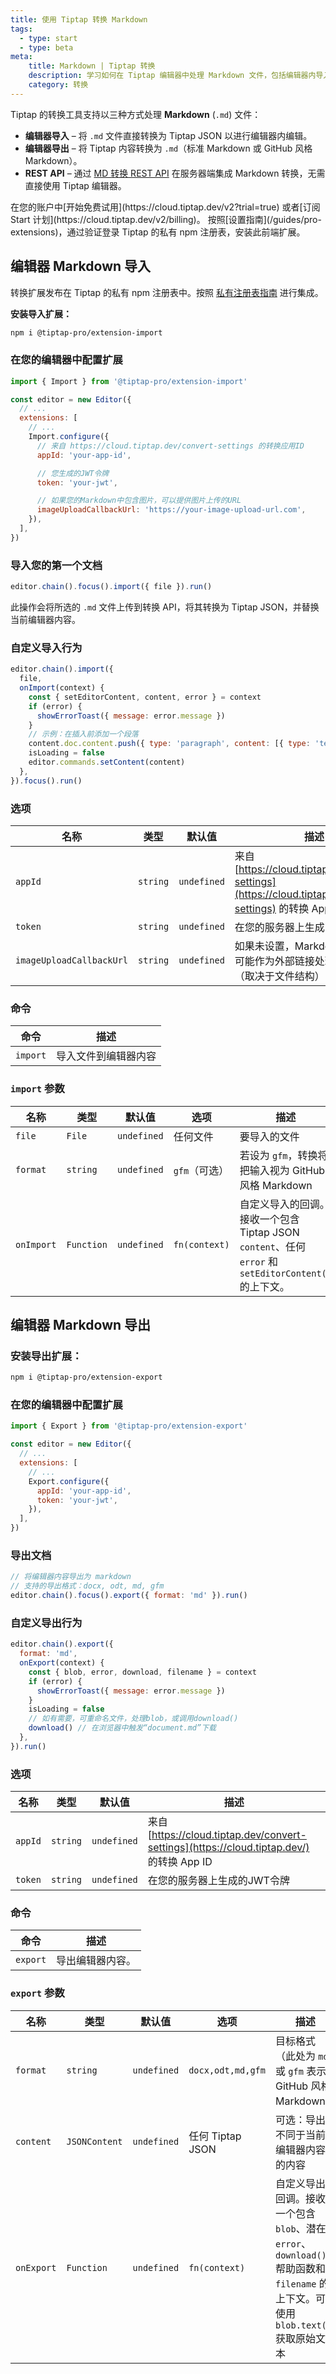 ```yaml
---
title: 使用 Tiptap 转换 Markdown
tags:
  - type: start
  - type: beta
meta:
    title: Markdown | Tiptap 转换
    description: 学习如何在 Tiptap 编辑器中处理 Markdown 文件，包括编辑器内导入/导出和 REST API 使用。
    category: 转换
---
```



Tiptap 的转换工具支持以三种方式处理 **Markdown** (`.md`) 文件：

- **编辑器导入** – 将 `.md` 文件直接转换为 Tiptap JSON 以进行编辑器内编辑。
- **编辑器导出** – 将 Tiptap 内容转换为 `.md`（标准 Markdown 或 GitHub 风格 Markdown）。
- **REST API** – 通过 [MD 转换 REST API](/conversion/import-export/markdown/rest-api) 在服务器端集成 Markdown 转换，无需直接使用 Tiptap 编辑器。

<Requirements>
    <RequirementItem label="1. 激活试用或订阅">
        在您的账户中[开始免费试用](https://cloud.tiptap.dev/v2?trial=true) 或者[订阅 Start 计划](https://cloud.tiptap.dev/v2/billing)。
    </RequirementItem>
    <RequirementItem label="2. 通过私有注册表安装">
        按照[设置指南](/guides/pro-extensions)，通过验证登录 Tiptap 的私有 npm 注册表，安装此前端扩展。
    </RequirementItem>
</Requirements>

## 编辑器 Markdown 导入
转换扩展发布在 Tiptap 的私有 npm 注册表中。按照 [私有注册表指南](/guides/pro-extensions) 进行集成。

**安装导入扩展：**

```bash
npm i @tiptap-pro/extension-import
```

### 在您的编辑器中配置扩展
```js
import { Import } from '@tiptap-pro/extension-import'

const editor = new Editor({
  // ...
  extensions: [
    // ...
    Import.configure({
      // 来自 https://cloud.tiptap.dev/convert-settings 的转换应用ID
      appId: 'your-app-id',

      // 您生成的JWT令牌
      token: 'your-jwt',

      // 如果您的Markdown中包含图片，可以提供图片上传的URL
      imageUploadCallbackUrl: 'https://your-image-upload-url.com',
    }),
  ],
})
```

### 导入您的第一个文档
```js
editor.chain().focus().import({ file }).run()
```
此操作会将所选的 `.md` 文件上传到转换 API，将其转换为 Tiptap JSON，并替换当前编辑器内容。

### 自定义导入行为

```js
editor.chain().import({
  file,
  onImport(context) {
    const { setEditorContent, content, error } = context
    if (error) {
      showErrorToast({ message: error.message })
    }
    // 示例：在插入前添加一个段落
    content.doc.content.push({ type: 'paragraph', content: [{ type: 'text', text: '你好！' }] })
    isLoading = false
    editor.commands.setContent(content)
  },
}).focus().run()
```

### 选项
| 名称                    | 类型       | 默认值      | 描述                                                                                                         |
| ------------------------ | ---------- | ----------- | ------------------------------------------------------------------------------------------------------------ |
| `appId`                  | `string`   | `undefined` | 来自 [https://cloud.tiptap.dev/convert-settings](https://cloud.tiptap.dev/convert-settings) 的转换 App ID |
| `token`                  | `string`   | `undefined` | 在您的服务器上生成的JWT令牌                                                                                  |
| `imageUploadCallbackUrl` | `string`   | `undefined` | 如果未设置，Markdown中的图片可能作为外部链接处理或被省略（取决于文件结构）                                        |

### 命令
| 命令    | 描述                           |
| ------- | ------------------------------ |
| `import` | 导入文件到编辑器内容             |

### `import` 参数
| 名称       | 类型       | 默认值      | 选项                                   | 描述                                                                                 |
| ---------- | ---------- | ----------- | -------------------------------------- | ----------------------------------------------------------------------------------- |
| `file`     | `File`     | `undefined` | 任何文件                                | 要导入的文件                                                                        |
| `format`   | `string`   | `undefined` | `gfm`（可选）                          | 若设为 `gfm`，转换将把输入视为 GitHub 风格 Markdown                                |
| `onImport` | `Function` | `undefined` | `fn(context)`                         | 自定义导入的回调。接收一个包含 Tiptap JSON `content`、任何 `error` 和 `setEditorContent()` 的上下文。 |

## 编辑器 Markdown 导出

### 安装导出扩展：
```bash
npm i @tiptap-pro/extension-export
```

### 在您的编辑器中配置扩展

```js
import { Export } from '@tiptap-pro/extension-export'

const editor = new Editor({
  // ...
  extensions: [
    // ...
    Export.configure({
      appId: 'your-app-id',
      token: 'your-jwt',
    }),
  ],
})
```

### 导出文档
```js
// 将编辑器内容导出为 markdown
// 支持的导出格式：docx, odt, md, gfm
editor.chain().focus().export({ format: 'md' }).run()
```

### 自定义导出行为

```js
editor.chain().export({
  format: 'md',
  onExport(context) {
    const { blob, error, download, filename } = context
    if (error) {
      showErrorToast({ message: error.message })
    }
    isLoading = false
    // 如有需要，可重命名文件，处理blob，或调用download()
    download() // 在浏览器中触发“document.md”下载
  },
}).run()
```

### 选项
| 名称    | 类型     | 默认值      | 描述                                                                                     |
| ------- | -------- | ----------- | ---------------------------------------------------------------------------------------- |
| `appId` | `string` | `undefined` | 来自 [https://cloud.tiptap.dev/convert-settings](https://cloud.tiptap.dev/) 的转换 App ID |
| `token` | `string` | `undefined` | 在您的服务器上生成的JWT令牌                                                               |

### 命令
| 命令    | 描述                         |
| ------- | ---------------------------- |
| `export` | 导出编辑器内容。               |

### `export` 参数
| 名称       | 类型            | 默认值      | 选项                                                      | 描述                                                                                                    |
| ---------- | -------------- | ----------- | --------------------------------------------------------- | ------------------------------------------------------------------------------------------------------- |
| `format`   | `string`       | `undefined` | `docx,odt,md,gfm`                                         | 目标格式（此处为 `md` 或 `gfm` 表示 GitHub 风格 Markdown）                                              |
| `content`  | `JSONContent`  | `undefined` | 任何 Tiptap JSON                                           | 可选：导出不同于当前编辑器内容的内容                                                                   |
| `onExport` | `Function`     | `undefined` | `fn(context)`                                             | 自定义导出回调。接收一个包含 `blob`、潜在 `error`、`download()` 帮助函数和 `filename` 的上下文。可使用 `blob.text()` 获取原始文本 |